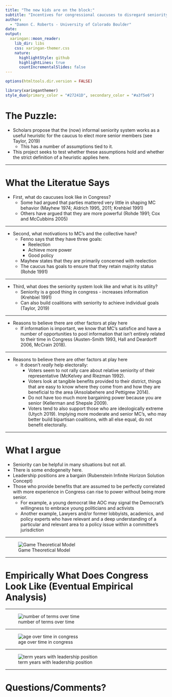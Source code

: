 ```yaml
---
title: "The new kids are on the block:"
subtitle: "Incentives for congressional caucuses to disregard seniority in leadership assignments"  
author: 
  - "Damon C. Roberts - University of Colorado Boulder"
date: 
output:
  xaringan::moon_reader:
    lib_dir: libs
    css: xaringan-themer.css
    nature:
      highlightStyle: github
      highlightLines: true
      countIncrementalSlides: false
---
```


```r
options(htmltools.dir.version = FALSE)
```

```r
library(xaringanthemer)
style_duo(primary_color = "#27241D", secondary_color = "#a3f5e6")
```

# The Puzzle:

* Scholars propose that the (now) informal seniority system works as a useful heuristic for the caucus to elect more senior members (see Taylor, 2019)
  * This has a number of assumptions tied to it.
* This project seeks to test whether these assumptions hold and whether the strict definition of a heuristic applies here.

---

# What the Literatue Says

* First, what do caucuses look like in Congress?
  * Some had argued that parties mattered very little in shaping MC behavior (Mayhew 1974; Aldrich 1995, 2011; Krehbiel 1991)
  * Others have argued that they are more powerful (Rohde 1991; Cox and McCubbins 2005)

---

* Second, what motivations to MC's and the collective have?
  * Fenno says that they have three goals:
    * Reelection
    * Achieve more power
    * Good policy
  * Mayhew states that they are primarily concerned with reelection
  * The caucus has goals to ensure that they retain majority status (Rohde 1991)

---

* Third, what does the seniority system look like and what is its utility?
  * Seniority is a good thing in congress - increases information (Krehbiel 1991)
  * Can also build coalitions with seniority to achieve individual goals (Taylor, 2019)

---

* Reasons to believe there are other factors at play here
  * If information is important, we know that MC's satisfice and have a number of opportunities to pool information that isn't entirely related to their time in Congress (Austen-Smith 1993, Hall and Deardorff 2006, McCrain 2018).
  
---

* Reasons to believe there are other factors at play here
  * It doesn't *really* help electorally: 
    * Voters seem to not rally care about relative seniority of their representative (McKelvey and Riezman 1992).
    * Voters look at tangible benefits provided to their district, things that are easy to know where they come from and how they are beneficial to the area (Ansolabehere and Pettigrew 2014).
    * Do not have too much more bargaining power because you are senior (Kellerman and Shepsle 2009).
    * Voters tend to also support those who are ideologically extreme (Utych 2019). Implying more moderate and senior MC's, who may better build bipartisan coalitions, with all else equal, do not benefit electorally.

---

# What I argue

* Seniority can be helpful in many situations but not all. 
* There is some endogeneity here.
* Leadership positions are a bargain (Rubenstein Infinite Horizon Solution Concept)
* Those who provide benefits that are assumed to be perfectly correlated with more experience in Congress can rise to power without being more senior.
  * For example, a young democrat like AOC may signal the Democrat's willingness to embrace young politicians and activists
  * Another example, Lawyers and/or former lobbyists, academics, and policy experts who have relevant and a deep understanding of a particular and relevant area to a policy issue within a committee's jurisdiction

---

![Game Theoretical Model](fig1.png)

---

# Empirically What Does Congress Look Like (Eventual Empirical Analysis)

---

![number of terms over time](term-time-plot.png)

---

![age over time in congress](age-over-time.png)


---

![term years with leadership position](avg-house-seniority-macro.png)


---

# Questions/Comments?